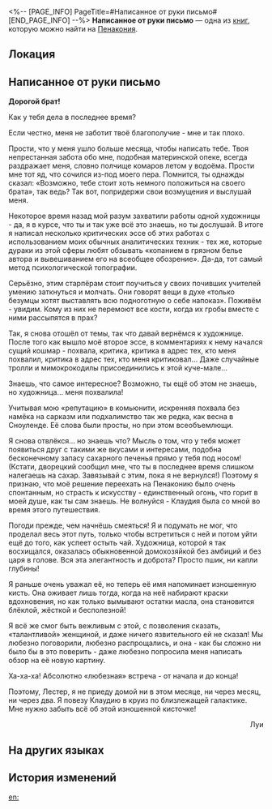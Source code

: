 <%-- [PAGE_INFO]
PageTitle=#Написанное от руки письмо#
[END_PAGE_INFO] --%>
{{Дополнить}}
{{Книга Инфобокс
|id           = 333
|Название     = 
|Изображение  = Предмет Журнал Пенакония.png
|Мир          = Пенакония
|Томов        = 1
|Автор        = <!--нужно добавить-->
|Описание     = Письмо Луи своему старшему брату, в котором тот рассказывает о разочаровании в кумире.
|Том1         = {{tx}}
|Источник1    = {{tx|Отсутствует источник}}
|Персонажи    = 
|Фракции      = 
}}
'''Написанное от руки письмо''' — одна из [[Книги|книг]], которую можно найти на [[Пенакония]].

==Локация==
{{Отметка карты|<!--название карты-->|<!--id отметки-->}}

==Написанное от руки письмо==
'''Дорогой брат!'''

Как у тебя дела в последнее время?

Если честно, меня не заботит твоё благополучие - мне и так плохо.

Прости, что у меня ушло больше месяца, чтобы написать тебе. Твоя непрестанная забота обо мне, подобная материнской опеке, всегда раздражает меня, словно полчище комаров летом у водоёма. Прости мне тот яд, что сочился из-под моего пера. Помнится, ты однажды сказал: «Возможно, тебе стоит хоть немного положиться на своего брата», так ведь? Так вот, попридержи свои возмущения и выслушай меня.

Некоторое время назад мой разум захватили работы одной художницы - да, я в курсе, что ты и так уже всё это знаешь, но ты дослушай. В итоге я написал несколько критических эссе об этих работах с использованием моих обычных аналитических техник - тех же, которые дураки из этой сферы любят обзывать «копанием в грязном белье автора и вывешиванием его на всеобщее обозрение». Да-да, тот самый метод психологической топографии.

Серьёзно, этим старпёрам стоит поучиться у своих почивших учителей умению заткнуться и молчать. Они говорят вещи в духе «только безумцы хотят выставлять всю подноготную о себе напоказ». Поживём - увидим. Кому из них не перемоют все кости, когда их гробы вместе с ними рассыпятся в прах?

Так, я снова отошёл от темы, так что давай вернёмся к художнице. После того как вышло моё второе эссе, в комментариях к нему начался сущий кошмар - похвала, критика, критика в адрес тех, кто меня похвалил, критика в адрес тех, кто меня критиковал... Даже случайные тролли и мимокрокодилы присоединились к этой куче-мале...

Знаешь, что самое интересное? Возможно, ты ещё об этом не знаешь, но художница... меня похвалила!

Учитывая мою «репутацию» в комьюнити, искренняя похвала без намёка на сарказм или подхалимство так же редка, как весна в Сноуленде. Её слова были просты, но при этом всеобъемлющи.

Я снова отвлёкся... но знаешь что? Мысль о том, что у тебя может появиться друг с такими же вкусами и интересами, подобна бесконечному запасу сахарного печенья прямо у тебя под носом! (Кстати, дворецкий сообщил мне, что ты в последнее время слишком налегаешь на сахар. Завязывай с этим, пока я не вернулся!) Поэтому я признаю, что моё решение переехать на Пенаконию было очень спонтанным, но страсть к искусству - единственный огонь, что горит в моей душе, как ты сам знаешь. Не волнуйся - Клаудия была со мной во время этого путешествия.

Погоди прежде, чем начнёшь смеяться! Я и подумать не мог, что проделал весь этот путь, только чтобы встретиться с ней и потом уйти ещё до того, как успеет остыть чай. Художница, которой я так восхищался, оказалась обыкновенной домохозяйкой без амбиций и без царя в голове. Вся эта элегантность и доброта? Просто пшик, ни капли глубины!

Я раньше очень уважал её, но теперь её имя напоминает изношенную кисть. Она оживает лишь тогда, когда на неё набирают краски вдохновения, но как только вымывают остатки масла, она становится блёклой, жёсткой и бесполезной!

Я всё же смог быть вежливым с этой, с позволения сказать, «талантливой» женщиной, и даже ничего язвительного ей не сказал! Мы любезно поговорили, любезно распрощались, и она - как бы сложно ни было бы в это поверить - даже любезно попросила меня написать обзор на её новую картину.

Ха-ха-ха! Абсолютно «любезная» встреча - от начала и до конца!

Поэтому, Лестер, я не приеду домой ни в этом месяце, ни через месяц, ни через два. Я повезу Клаудию в круиз по близлежащей галактике. Мне нужно забыть всё об этой изношенной кисточке!

<div align="right">Луи</div>

==На других языках==
{{На других языках
|en   = A Handwritten Letter
|zhs  = 一封手写家信
|zht  = 一封手寫家書
|ja   = 家族に宛てた手書きの手紙
|ko   = 손으로 쓴 편지
|es   = Carta escrita a mano
|fr   = Lettre manuscrite
|ru   = Написанное от руки письмо
|th   = จดหมายที่ส่งถึงครอบครัว
|vi   = Lá Thư Nhà Viết Tay
|de   = Ein handgeschriebener Brief
|id   = Sepucuk Surat Keluarga yang Ditulis Tangan
|pt   = Carta Escrita à Mão
}}

==История изменений==
{{История изменений|3.5}}

[[en:]]